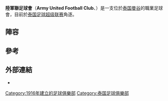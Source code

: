 {{Infobox football club |
| clubname = 陸軍聯<br>อาร์มี่ ยูไนเต็ด
| image    = 
| fullname = Army United Football Club
| nickname = ''Gentleman Ranger''<br> ''(สุภาพบุรุษวงจักร)''
| founded  = {{start date and age|df=yes|1916}}
| ground   = [[泰国|泰国]][[曼谷|曼谷]][[Royal_Thai_Army_Stadium|Royal Thai Army Stadium]]
| capacity = 20,000
| chairman = Gen. Udomdej Sitabutr
| manager  = Gen. Surachet Chaiwong
| coach    = Issara Sritaro
| league   = [[泰國足球甲級聯賽|泰國足球甲級聯賽]]
| season   = 2016
| position = 泰超，第 16 位（降級）
| website  = http://www.armyufc.com/
| pattern_la1=|pattern_b1=_yellowcollar|pattern_ra1=|leftarm1=002303|body1=002303|rightarm1=002303|shorts1=002303 |socks1=002303
| pattern_la2=|pattern_b2=_greencollar|pattern_ra2=|leftarm2=FFFFFF|body2=FFFFFF|rightarm2=FFFFFF|shorts2=FFFFFF|socks2=FFFFFF
|
}}
'''陸軍聯足球會'''（'''Army United Football Club'''、{{lang-th|สโมสรฟุตบอลอาร์มี่ ยูไนเต็ด}}）是一支位於[[泰国|泰国]][[曼谷|曼谷]]的職業足球會，目前於[[泰国足球超级联赛|泰国足球超级联赛]]角逐。

== 陣容 ==
{{Fs start}}
{{Fs player|no=2|nat=Thailand|pos=DF|name=Chatchai Mokkasem}}
{{Fs player|no=3|nat=Thailand|pos=DF|name=Dawuth Dinkhet|other=[[副隊長|副隊長]]}}
{{Fs player|no=4|nat=Thailand|pos=DF|name=[[Kriangkrai_Chasang|Kriangkrai Chasang]]}}
{{Fs player|no=6|nat=Slovakia|pos=DF|name=[[Zdenko_Kaprálik|Zdenko Kaprálik]]}}
{{Fs player|no=8|nat=Thailand|pos=MF|name=Nipol Kamthong}}
{{Fs player|no=9|nat= Thailand|pos=FW|name=[[Tanakorn_Dangthong|Tanakorn Dangthong]]}}
{{Fs player|no=10|nat=Brazil|pos=MF|name=[[Raphael_Botti|Raphael Botti]]}}
{{Fs player|no=11|nat=Brazil|pos=FW|name=[[Alexssander_Medeiros_de_Azeredo|Alex]]}}
{{Fs player|no=12|nat=Thailand|pos=GK|name=[[Kosin_Hembut|Kosin Hembut]]}}
{{Fs player|no=13|nat=Thailand|pos=DF|name=[[Ernesto_Amantegui|Ernesto Amantegui]]}}
{{Fs player|no=14|nat=Thailand|pos=MF|name=[[Nirut_Surasiang|Nirut Surasiang]]}}
{{Fs player|no=15|nat=Thailand|pos=GK|name=Suphachat Apichatyanan}}
{{Fs player|no=17|nat=Thailand|pos=MF|name=[[Eaksatha_Thanyakam|Eaksatha Thanyakam]]}}
{{Fs player|no=18|nat=Singapore|pos=GK|name=[[Hassan_Sunny|Hassan Sunny]]}}
{{Fs mid}}
{{Fs player|no=19|nat=Japan|pos=MF|name=[[Kai_Hirano|Kai Hirano]]|other=由[[大阪櫻花|大阪櫻花]]外借}}
{{Fs player|no=20|nat=Thailand|pos=MF|name=[[August_Gustafsson_Lohaprasert|August Lohaprasert]]}}
{{Fs player|no=21|nat=Thailand|pos=MF|name=Pithak Noikhwa}}
{{Fs player|no=22|nat=Thailand|pos=DF|name=Siwamet Thanusorn}}
{{Fs player|no=23|nat=Thailand|pos=MF|name=[[Mongkol_Tossakrai|Mongkol Tossakrai]]}}
{{Fs player|no=24|nat=Thailand|pos=DF|name=[[Chaiwat_Nak-iem|Chaiwat Nak-iem]]|other=[[隊長|隊長]]}}
{{Fs player|no=25|nat=Thailand|pos=DF|name=Rungsak Kothcharak}}
{{Fs player|no=28|nat=Thailand|pos=MF|name=[[Thossawat_Limwannasathian|Thossawat Limwannasathian]]}}
{{Fs player|no=29|nat=Thailand|pos=DF|name=[[Pichit_Ketsro|Pichit Ketsro]]}}
{{Fs player|no=31|nat= Thailand|pos=MF|name=[[Anuwat_Noicheunphan|Anuwat Noicheunphan]]}}
{{Fs player|no=32|nat=Thailand|pos=FW|name=[[Supphakorn_Ramkulabsuk|Supphakorn Ramkulabsuk]]}}
{{Fs player|no=33|nat=Thailand|pos=MF|name=[[Tanapat_Na_Tarue|Tanapat Na Tarue]]}}
{{Fs player|no=39|nat=Thailand|pos=MF|name=Tatchanon Nakarawong}}
{{Fs end}}

== 參考 ==
{{Reflist}}

== 外部連結 ==
*{{Official website}}
{{Thai Premier League}}
{{Football in Thailand}}

[[Category:1916年建立的足球俱樂部|Category:1916年建立的足球俱樂部]]
[[Category:泰国足球俱樂部|Category:泰国足球俱樂部]]